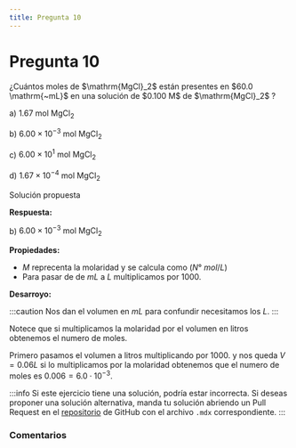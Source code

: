 ```yaml
---
title: Pregunta 10
---
```



# Pregunta 10

<div className="exercise">
¿Cuántos moles de $\mathrm{MgCl}_2$ están presentes en $60.0 \mathrm{~mL}$ en una solución de $0.100 M$ de $\mathrm{MgCl}_2$ ?

a) $1.67 \mathrm{~mol} \mathrm{~MgCl}_2$

b) $6.00 \times 10^{-3} \mathrm{~mol} \mathrm{~MgCl}_2$

c) $6.00 \times 10^1 \mathrm{~mol} \mathrm{~MgCl}_2$

d) $1.67 \times 10^{-4} \mathrm{~mol} \mathrm{~MgCl}_2$
</div>

<MDXDetails>
<summary>Solución propuesta</summary>

<div className="exercise">

**Respuesta:**

b) $6.00 \times 10^{-3} \mathrm{~mol} \mathrm{~MgCl}_2$

**Propiedades:**

- $M$ reprecenta la molaridad y se calcula como $(N°\ mol/L)$
- Para pasar de de $mL$ a $L$ multiplicamos por 1000.

**Desarroyo:**

:::caution
Nos dan el volumen en $mL$ para confundir necesitamos los $L$.
:::

Notece que si multiplicamos la molaridad por el volumen en litros obtenemos el numero de moles.

Primero pasamos el volumen a litros multiplicando por 1000. y nos queda $V = 0.06L$ si lo multiplicamos por la molaridad obtenemos que
el numero de moles es $0.006 = 6.0 \cdot 10^{-3}$.


</div>

:::info
Si este ejercicio tiene una solución, podría estar incorrecta. Si deseas proponer una solución alternativa, manda tu solución abriendo
un Pull Request en el [repositorio](https://github.com/crow-rojas/apuntes-fundamentals/pulls) de GitHub con el archivo
`.mdx` correspondiente.
:::

</MDXDetails>

### Comentarios

<Disqus
  url="https://crow-rojas.github.io/apuntes-fundamentals/docs/science/chemistry/exercises/2016-2/p10"
  identifier="docs/science/chemistry/exercises/2016-2/p10"
  title="2016-2 Quimica - Pregunta 10"
/>
